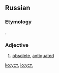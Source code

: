==Russian==

===Etymology===
{{ru-etym abbrev of|устаре́вший}}.

===Adjective===
{{ru-adj|уст.}}

# [[obsolete]], [[antiquated]]

[[ko:уст.]]
[[io:уст.]]
